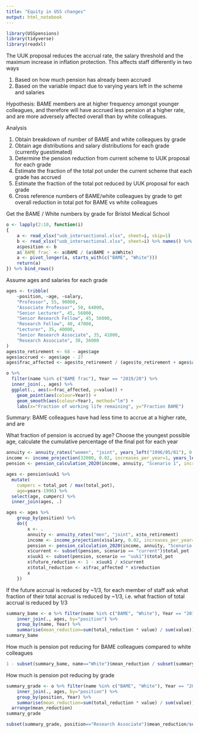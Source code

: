```yaml
---
title: "Equity in USS changes"
output: html_notebook
---
```


```r
library(USSpensions)
library(tidyverse)
library(readxl)
```

The UUK proposal reduces the accrual rate, the salary threshold and the maximum increase in inflation protection. This affects staff differently in two ways

1. Based on how much pension has already been accrued
2. Based on the variable impact due to varying years left in the scheme and salaries

Hypothesis: BAME members are at higher frequency amongst younger colleagues, and therefore will have accrued less pension at a higher rate, and are more adversely affected overall than by white colleagues.

Analysis

1. Obtain breakdown of number of BAME and white colleagues by grade
2. Obtain age distributions and salary distributions for each grade (currently guestimated)
3. Determine the pension reduction from current scheme to UUK proposal for each grade
4. Estimate the fraction of the total pot under the current scheme that each grade has accrued
5. Estimate the fraction of the total pot reduced by UUK proposal for each grade
6. Cross reference numbers of BAME/white colleagues by grade to get overall reduction in total pot for BAME vs white colleagues


Get the BAME / White numbers by grade for Bristol Medical School

```r
o <- lapply(2:10, function(i)
{
	a <- read_xlsx("uob_intersectional.xlsx", sheet=i, skip=1)
	b <- read_xlsx("uob_intersectional.xlsx", sheet=i) %>% names() %>% {.[1]}
	a$position <- b
	a$`BAME frac` <- a$BAME / (a$BAME + a$White)
	a <- pivot_longer(a, starts_with(c("BAME", "White")))
	return(a)
}) %>% bind_rows()
```

Assume ages and salaries for each grade

```r
ages <- tribble(
	~position, ~age, ~salary,
	"Professor", 55, 90000,
	"Associate Professor", 50, 64000,
	"Senior Lecturer", 45, 56000,
	"Senior Research Fellow", 45, 56000,
	"Research Fellow", 40, 47000,
	"Lecturer", 35, 40000, 
	"Senior Research Associate", 35, 41000,
	"Research Associate", 30, 36000
)
ages$to_retirement <- 68 - ages$age
ages$accrued <- ages$age - 27
ages$frac_affected <- ages$to_retirement / (ages$to_retirement + ages$accrued)
```

```r
o %>% 
  filter(name %in% c("BAME frac"), Year == "2019/20") %>% 
  inner_join(., ages) %>%
  ggplot(., aes(x=frac_affected, y=value)) +
    geom_point(aes(colour=Year)) +
    geom_smooth(aes(colour=Year), method="lm") +
    labs(x="Fraction of working life remaining", y="Fraction BAME")
```

Summary: BAME colleagues have had less time to accrue at a higher rate, and are 

What fraction of pension is accrued by age?
Choose the youngest possible age, calculate the cumulative percentage of the final pot for each year

```r
annuity <- annuity_rates("women", "joint", years_left("1996/05/01"), 0.005)
income <- income_projection(32000, 0.02, increases_per_year=1, years_left("1996/05/01"), upper_limit=1000000)
pension <- pension_calculation_2020(income, annuity, "Scenario 1", incr="incr_2.5")
```



```r
ages <- pension$uuk1 %>%
  mutate(
    cumperc = total_pot / max(total_pot),
    age=years-1996) %>%
  select(age, cumperc) %>%
  inner_join(ages, .)
```

```r
ages <- ages %>%
	group_by(position) %>%
	do({
		x <- .
		annuity <- annuity_rates("men", "joint", x$to_retirement)
		income <- income_projection(x$salary, 0.02, increases_per_year=1, x$to_retirement, upper_limit=1000000)
		pension <- pension_calculation_2020(income, annuity, "Scenario 1", incr="incr_2.5") %>% pension_calculation_2020_summary()
		x$current <- subset(pension, scenario == "current")$total_pot
		x$uuk1 <- subset(pension, scenario == "uuk1")$total_pot
		x$future_reduction <- 1 - x$uuk1 / x$current
		x$total_reduction <- x$frac_affected * x$reduction
		x
	})
```


If the future accrual is reduced by ~1/3, for each member of staff ask what fraction of their total accrual is reduced by ~1/3, i.e. what fraction of total accrual is reduced by 1/3


```r
summary_bame <- o %>% filter(name %in% c("BAME", "White"), Year == "2019/20") %>%
	inner_join(., ages, by="position") %>%
	group_by(name, Year) %>% 
	summarise(mean_reduction=sum(total_reduction * value) / sum(value))
summary_bame
```

How much is pension pot reducing for BAME colleagues compared to white colleagues

```r
1 - subset(summary_bame, name=="White")$mean_reduction / subset(summary_bame, name=="BAME")$mean_reduction
```

How much is pension pot reducing by grade

```r
summary_grade <- o %>% filter(name %in% c("BAME", "White"), Year == "2019/20") %>%
	inner_join(., ages, by="position") %>%
	group_by(position, Year) %>% 
	summarise(mean_reduction=sum(total_reduction * value) / sum(value)) %>%
  arrange(mean_reduction)
summary_grade
```

```r
subset(summary_grade, position=="Research Associate")$mean_reduction/subset(summary_grade, position=="Professor")$mean_reduction
```


